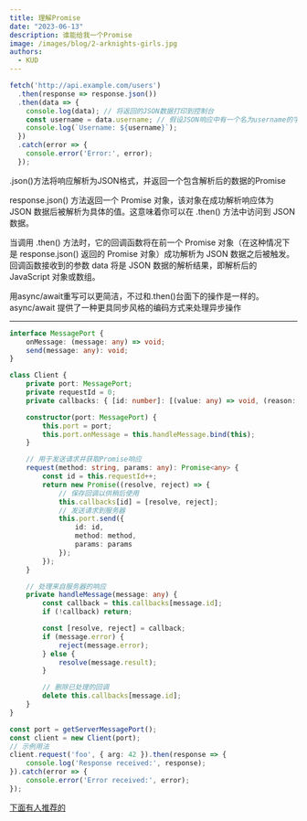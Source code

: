 ```yaml
---
title: 理解Promise
date: "2023-06-13"
description: 谁能给我一个Promise
image: /images/blog/2-arknights-girls.jpg
authors:
  - KUD
---
```



```typescript
fetch('http://api.example.com/users')
  .then(response => response.json())
  .then(data => {
    console.log(data); // 将返回的JSON数据打印到控制台
    const username = data.username; // 假设JSON响应中有一个名为username的字段
    console.log(`Username: ${username}`);
  })
  .catch(error => {
    console.error('Error:', error);
  });
```

.json()方法将响应解析为JSON格式，并返回一个包含解析后的数据的Promise

response.json() 方法返回一个 Promise 对象，该对象在成功解析响应体为 JSON 数据后被解析为具体的值。这意味着你可以在 .then() 方法中访问到 JSON 数据。

当调用 .then() 方法时，它的回调函数将在前一个 Promise 对象（在这种情况下是 response.json() 返回的 Promise 对象）成功解析为 JSON 数据之后被触发。回调函数接收到的参数 data 将是 JSON 数据的解析结果，即解析后的 JavaScript 对象或数组。

用async/await重写可以更简洁，不过和.then()台面下的操作是一样的。async/await 提供了一种更具同步风格的编码方式来处理异步操作

---

```typescript
interface MessagePort {
    onMessage: (message: any) => void;
    send(message: any): void;
}

class Client {
    private port: MessagePort;
    private requestId = 0;
    private callbacks: { [id: number]: [(value: any) => void, (reason: any) => void] } = {};

    constructor(port: MessagePort) {
        this.port = port;
        this.port.onMessage = this.handleMessage.bind(this);
    }

    // 用于发送请求并获取Promise响应
    request(method: string, params: any): Promise<any> {
        const id = this.requestId++;
        return new Promise((resolve, reject) => {
            // 保存回调以供稍后使用
            this.callbacks[id] = [resolve, reject];
            // 发送请求到服务器
            this.port.send({
                id: id,
                method: method,
                params: params
            });
        });
    }

    // 处理来自服务器的响应
    private handleMessage(message: any) {
        const callback = this.callbacks[message.id];
        if (!callback) return;

        const [resolve, reject] = callback;
        if (message.error) {
            reject(message.error);
        } else {
            resolve(message.result);
        }

        // 删除已处理的回调
        delete this.callbacks[message.id];
    }
}

const port = getServerMessagePort();
const client = new Client(port);
// 示例用法
client.request('foo', { arg: 42 }).then(response => {
    console.log('Response received:', response);
}).catch(error => {
    console.error('Error received:', error);
});
```

[下面有人推荐的](https://www.npmjs.com/package/async-call-rpc)
